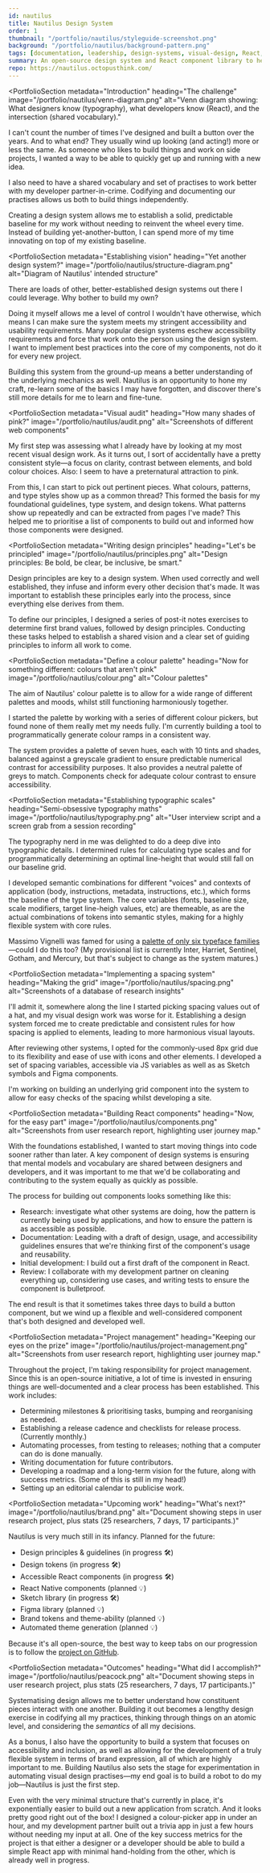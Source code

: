 ```yaml
---
id: nautilus
title: Nautilus Design System
order: 1
thumbnail: "/portfolio/nautilus/styleguide-screenshot.png"
background: "/portfolio/nautilus/background-pattern.png"
tags: [documentation, leadership, design-systems, visual-design, React, project management, accessibility, design-principles]
summary: An open-source design system and React component library to help designers and developers build better digital products together. Designed for inclusivity, usability, and flexibility.
repo: https://nautilus.octopusthink.com/
---
```


<PortfolioSection
  metadata="Introduction"
  heading="The challenge"
  image="/portfolio/nautilus/venn-diagram.png"
  alt="Venn diagram showing: What designers know (typography), what developers know (React), and the intersection (shared vocabulary)."
  >

  I can't count the number of times I've designed and built a button over the years. And to what end? They usually wind up looking (and acting!) more or less the same. As someone who likes to build things and work on side projects, I wanted a way to be able to quickly get up and running with a new idea.

  I also need to have a shared vocabulary and set of practises to work better with my developer partner-in-crime. Codifying and documenting our practises allows us both to build things independently.

  Creating a design system allows me to establish a solid, predictable baseline for my work without needing to reinvent the wheel every time. Instead of building yet-another-button, I can spend more of my time innovating on top of my existing baseline.
</PortfolioSection>

<PortfolioSection
  metadata="Establishing vision"
  heading="Yet another design system?"
  image="/portfolio/nautilus/structure-diagram.png"
  alt="Diagram of Nautilus' intended structure"
  >

  There are loads of other, better-established design systems out there I could leverage. Why bother to build my own?

  Doing it myself allows me a level of control I wouldn't have otherwise, which means I can make sure the system meets my stringent accessibility and usability requirements. Many popular design systems eschew accessibility requirements and force that work onto the person using the design system. I want to implement best practices into the core of my components, not do it for every new project.

  Building this system from the ground-up means a better understanding of the underlying mechanics as well. Nautilus is an opportunity to hone my craft, re-learn some of the basics I may have forgotten, and discover there's still more details for me to learn and fine-tune.
</PortfolioSection>

<PortfolioSection
  metadata="Visual audit"
  heading="How many shades of pink?"
  image="/portfolio/nautilus/audit.png"
  alt="Screenshots of different web components"
  >

  My first step was assessing what I already have by looking at my most recent visual design work. As it turns out, I sort of accidentally have a pretty consistent style—a focus on clarity, contrast between elements, and bold colour choices. Also: I seem to have a preternatural attraction to pink.

  From this, I can start to pick out pertinent pieces. What colours, patterns, and type styles show up as a common thread? This formed the basis for my foundational guidelines, type system, and design tokens. What patterns show up repeatedly and can be extracted from pages I've made? This helped me to prioritise a list of components to build out and informed how those components were designed.
</PortfolioSection>

<PortfolioSection
  metadata="Writing design principles"
  heading="Let's be principled"
  image="/portfolio/nautilus/principles.png"
  alt="Design principles: Be bold, be clear, be inclusive, be smart."
  >

  Design principles are key to a design system. When used correctly and well established, they infuse and inform every other decision that's made. It was important to establish these principles early into the process, since everything else derives from them.

  To define our principles, I designed a series of post-it notes exercises to determine first brand values, followed by design principles. Conducting these tasks helped to establish a shared vision and a clear set of guiding principles to inform all work to come.
</PortfolioSection>

<PortfolioSection
  metadata="Define a colour palette"
  heading="Now for something different: colours that aren't pink"
  image="/portfolio/nautilus/colour.png"
  alt="Colour palettes"
  >

  The aim of Nautilus' colour palette is to allow for a wide range of different palettes and moods, whilst still functioning harmoniously together.

  I started the palette by working with a series of different colour pickers, but found none of them really met my needs fully. I'm currently building a tool to programmatically generate colour ramps in a consistent way.

  The system provides a palette of seven hues, each with 10 tints and shades, balanced against a greyscale gradient to ensure predictable numerical contrast for accessibility purposes. It also provides a neutral palette of greys to match. Components check for adequate colour contrast to ensure accessibility.
</PortfolioSection>

<PortfolioSection
  metadata="Establishing typographic scales"
  heading="Semi-obsessive typography maths"
  image="/portfolio/nautilus/typography.png"
  alt="User interview script and a screen grab from a session recording"
  >

  The typography nerd in me was delighted to do a deep dive into typographic details. I determined rules for calculating type scales and for programmatically determining an optimal line-height that would still fall on our baseline grid.

  I developed semantic combinations for different \"voices\" and contexts of application (body, instructions, metadata, instructions, etc.), which forms the baseline of the type system. The core variables (fonts, baseline size, scale modifiers, target line-heigh values, etc) are themeable, as are the actual combinations of tokens into semantic styles, making for a highly flexible system with core rules.

  Massimo Vignelli was famed for using a [palette of only six typeface families](https://fontsinuse.com/uses/14164/massimo-vignelli-s-a-few-basic-typefaces)—could I do this too? (My provisional list is currently Inter, Harriet, Sentinel, Gotham, and Mercury, but that's subject to change as the system matures.)
</PortfolioSection>

<PortfolioSection
  metadata="Implementing a spacing system"
  heading="Making the grid"
  image="/portfolio/nautilus/spacing.png"
  alt="Screenshots of a database of research insights"
  >

  I'll admit it, somewhere along the line I started picking spacing values out of a hat, and my visual design work was worse for it. Establishing a design system forced me to create predictable and consistent rules for how spacing is applied to elements, leading to more harmonious visual layouts.

  After reviewing other systems, I opted for the commonly-used 8px grid due to its flexibility and ease of use with icons and  other elements. I developed a set of spacing variables, accessible via JS variables as well as as Sketch symbols and Figma components.

  I'm working on building an underlying grid component into the system to allow for easy checks of the spacing whilst developing a site.
</PortfolioSection>

<PortfolioSection
  metadata="Building React components"
  heading="Now, for the easy part"
  image="/portfolio/nautilus/components.png"
  alt="Screenshots from user research report, highlighting user journey map."
  >

  With the foundations established, I wanted to start moving things into code sooner rather than later. A key component of design systems is ensuring that mental models and vocabulary are shared between designers and developers, and it was important to me that we'd be collaborating and contributing to the system equally as quickly as possible.

  The process for building out components looks something like this:

  - Research: investigate what other systems are doing, how the pattern is currently being used by applications, and how to ensure the pattern is as accessible as possible.
  - Documentation: Leading with a draft of design, usage, and accessibility guidelines ensures that we're thinking first of the component's usage and reusability.
  - Initial development: I build out a first draft of the component in React.
  - Review: I collaborate with my development partner on cleaning everything up, considering use cases, and writing tests to ensure the component is bulletproof.

  The end result is that it sometimes takes three days to build a button component, but we wind up a flexible and well-considered component that's both designed and developed well.

</PortfolioSection>

<PortfolioSection
  metadata="Project management"
  heading="Keeping our eyes on the prize"
  image="/portfolio/nautilus/project-management.png"
  alt="Screenshots from user research report, highlighting user journey map."
  >

  Throughout the project, I'm taking responsibility for project management. Since this is an open-source initiative, a lot of time is invested in ensuring things are well-documented and a clear process has been established. This work includes:

  - Determining milestones & prioritising tasks, bumping and reorganising as needed.
  - Establishing a release cadence and checklists for release process. (Currently monthly.)
  - Automating processes, from testing to releases; nothing that a computer can do is done manually.
  - Writing documentation for future contributors.
  - Developing a roadmap and a long-term vision for the future, along with success metrics. (Some of this is still in my head!)
  - Setting up an editorial calendar to publicise work.

</PortfolioSection>

<PortfolioSection
  metadata="Upcoming work"
  heading="What's next?"
  image="/portfolio/nautilus/brand.png"
  alt="Document showing steps in user research project, plus stats (25 researchers, 7 days, 17 participants.)"
  >

  Nautilus is very much still in its infancy. Planned for the future:

  - Design principles & guidelines (in progress 🛠)
  - Design tokens (in progress 🛠)
  - Accessible React components (in progress 🛠)
  - React Native components (planned 💡)
  - Sketch library (in progress 🛠)
  - Figma library (planned 💡)
  - Brand tokens and theme-ability (planned 💡)
  - Automated theme generation (planned 💡)


  Because it's all open-source, the best way to keep tabs on our progression is to follow the [project on GitHub](https://github.com/octopusthink/nautilus).

</PortfolioSection>

<PortfolioSection
  metadata="Outcomes"
  heading="What did I accomplish?"
  image="/portfolio/nautilus/peacock.png"
  alt="Document showing steps in user research project, plus stats (25 researchers, 7 days, 17 participants.)"
  >

  Systematising design allows me to better understand how constituent pieces interact with one another. Building it out becomes a lengthy design exercise in codifying all my practices, thinking through things on an atomic level, and considering the *semantics* of all my decisions.

  As a bonus, I also have the opportunity to build a system that focuses on accessibility and inclusion, as well as allowing for the development of a truly flexible system in terms of brand expression, all of which are highly important to me. Building Nautilus also sets the stage for experimentation in automating visual design practises—my end goal is to build a robot to do my job—Nautilus is just the first step.

  Even with the very minimal structure that's currently in place, it's exponentially easier to build out a new application from scratch. And it looks pretty good right out of the box! I designed a colour-picker app in under an hour, and my development partner built out a trivia app in just a few hours without needing my input at all. One of the key success metrics for the project is that either a designer or a developer should be able to build a simple React app with minimal hand-holding from the other, which is already well in progress.
</PortfolioSection>
